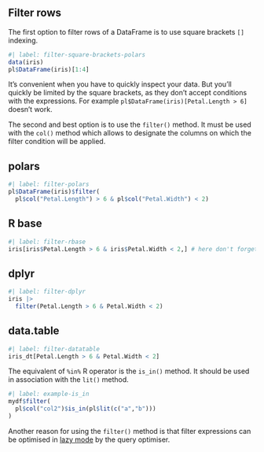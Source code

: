 ## Filter rows

The first option to filter rows of a DataFrame is to use square brackets `[]` indexing. 

```r
#| label: filter-square-brackets-polars
data(iris)
pl$DataFrame(iris)[1:4]
```

::: {.callout-important}
It's convenient when you have to quickly inspect your data. But you'll quickly be limited by the square brackets, as they don't accept conditions with the expressions. For example `pl$DataFrame(iris)[Petal.Length > 6]` doesn't work.
:::

The second and best option is to use the `filter()` method. It must be used with the `col()` method which allows to designate the columns on which the filter condition will be applied.

::: {.panel-tabset}
## polars

```r
#| label: filter-polars
pl$DataFrame(iris)$filter(
  pl$col("Petal.Length") > 6 & pl$col("Petal.Width") < 2)
```

## R base

```r
#| label: filter-rbase
iris[iris$Petal.Length > 6 & iris$Petal.Width < 2,] # here don't forget the comma
```

## dplyr

```r
#| label: filter-dplyr
iris |>
  filter(Petal.Length > 6 & Petal.Width < 2) 
```

## data.table

```r
#| label: filter-datatable
iris_dt[Petal.Length > 6 & Petal.Width < 2]
```
:::

::: {.callout-tip}
The equivalent of `%in%` R operator is the `is_in()` method. It should be used in association with the `lit()` method.

```r
#| label: example-is_in
mydf$filter(
  pl$col("col2")$is_in(pl$lit(c("a","b")))
)
```
:::

Another reason for using the `filter()` method is that filter expressions can be optimised in [lazy mode](#introduction-to-lazy-mode) by the query optimiser. 
